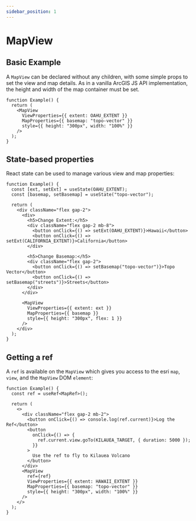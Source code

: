```yaml
---
sidebar_position: 1
---
```


# MapView

## Basic Example

A `MapView` can be declared without any children, with some simple props to set the view and map details. As in a vanilla ArcGIS JS API implementation, the height and width of the map container must be set.

```tsx live
function Example() {
  return (
    <MapView
      ViewProperties={{ extent: OAHU_EXTENT }}
      MapProperties={{ basemap: "topo-vector" }}
      style={{ height: "300px", width: "100%" }}
    />
  );
}
```

## State-based properties

React state can be used to manage various view and map properties:

```tsx live
function Example() {
  const [ext, setExt] = useState(OAHU_EXTENT);
  const [basemap, setBasemap] = useState("topo-vector");

  return (
    <div className="flex gap-2">
      <div>
        <h5>Change Extent:</h5>
        <div className="flex gap-2 mb-8">
          <button onClick={() => setExt(OAHU_EXTENT)}>Hawaii</button>
          <button onClick={() => setExt(CALIFORNIA_EXTENT)}>California</button>
        </div>

        <h5>Change Basemap:</h5>
        <div className="flex gap-2">
          <button onClick={() => setBasemap("topo-vector")}>Topo Vector</button>
          <button onClick={() => setBasemap("streets")}>Streets</button>
        </div>
      </div>

      <MapView
        ViewProperties={{ extent: ext }}
        MapProperties={{ basemap }}
        style={{ height: "300px", flex: 1 }}
      />
    </div>
  );
}
```

## Getting a ref

A `ref` is available on the `MapView` which gives you access to the esri `map`, `view`, and the `MapView` DOM `element`:

```tsx live
function Example() {
  const ref = useRef<MapRef>();

  return (
    <>
      <div className="flex gap-2 mb-2">
        <button onClick={() => console.log(ref.current)}>Log the Ref</button>
        <button
          onClick={() => {
            ref.current.view.goTo(KILAUEA_TARGET, { duration: 5000 });
          }}
        >
          Use the ref to fly to Kilauea Volcano
        </button>
      </div>
      <MapView
        ref={ref}
        ViewProperties={{ extent: HAWAII_EXTENT }}
        MapProperties={{ basemap: "topo-vector" }}
        style={{ height: "300px", width: "100%" }}
      />
    </>
  );
}
```
